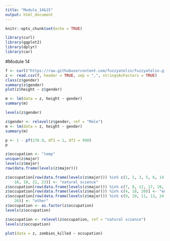 ```yaml
---
title: "Module_14&15"
output: html_document
---
```


```r
knitr::opts_chunk$set(echo = TRUE)
```

```r
library(curl)
library(ggplot2)
library(dplyr)
library(car)
```

#Module 14
```r
f <- curl("https://raw.githubusercontent.com/fuzzyatelin/fuzzyatelin.github.io/master/AN588_Fall21/zombies.csv")
z <- read.csv(f, header = TRUE, sep = ",", stringsAsFactors = TRUE)
class(z$gender)
summary(z$gender)
plot(z$height ~ z$gender)

m <- lm(data = z, height ~ gender)
summary(m)

levels(z$gender)

z$gender <- relevel(z$gender, ref = "Male")
m <- lm(data = z, height ~ gender)
summary(m)

p <- 1 - pf(276.9, df1 = 1, df2 = 998)
p

z$occupation <- "temp"
unique(z$major)
levels(z$major)
row(data.frame(levels(z$major)))

z$occupation[row(data.frame(levels(z$major))) %in% c(1, 2, 3, 5, 6, 14, 15,
    16, 18, 21, 23)] <- "natural science"
z$occupation[row(data.frame(levels(z$major))) %in% c(7, 8, 12, 17, 19, 22)] <- "logistics"
z$occupation[row(data.frame(levels(z$major))) %in% c(4, 18, 20)] <- "engineering"
z$occupation[row(data.frame(levels(z$major))) %in% c(9, 10, 11, 13, 24, 25,
    26)] <- "other"
z$occupation <- as.factor(z$occupation)
levels(z$occupation)

z$occupation <- relevel(z$occupation, ref = "natural science")
levels(z$occupation)

plot(data = z, zombies_killed ~ occupation)
```
